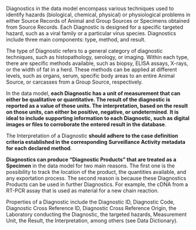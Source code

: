 Diagnostics in the data model encompass various techniques used to identify hazards (biological, chemical, physical) or physiological problems in either Source Records of Animal and Group Sources or Specimens obtained from Source Records. Each Diagnostic is designed for a specific targeted hazard, such as a viral family or a particular virus species. Diagnostics include three main components: type, method, and result.

The type of Diagnostic refers to a general category of diagnostic techniques, such as histopathology, serology, or imaging. Within each type, there are specific methods available, such as biopsy, ELISA assays, X-rays, or the width of fat in a herd. These methods can be applied at different levels, such as organs, serum, specific body areas to an entire Animal Source, or carcasses from a Group Source, respectively. 

In the data model, **each Diagnostic has a unit of measurement that can either be qualitative or quantitative. The result of the diagnostic is reported as a value of those units. The interpretation, based on the result on those units, can either be positive, negative, or undetermined**. **It is ideal to include supporting information to each Diagnostic, such as digital images or files to corroborate the entered result in the database**. 

The Interpretation of a Diagnostic **should adhere to the case definition criteria established in the corresponding Surveillance Activity metadata for each declared method**. 

**Diagnostics can produce "Diagnostic Products" that are treated as a Specimen** in the data model for two main reasons. The first one is the possibility to track the location of the product, the quantities available, and any exportation process. The second reason is because these Diagnostics Products can be used in further Diagnostics. For example, the cDNA from a RT-PCR assay that is used as material for a new chain reaction.

Properties of a Diagnostic include the Diagnostic ID, Diagnostic Code, Diagnostic Cross Reference ID, Diagnostic Cross Reference Origin, the Laboratory conducting the Diagnostic, the targeted hazards, Measurement Unit, the Result, the Interpretation, among others (see Data Dictionary). 


